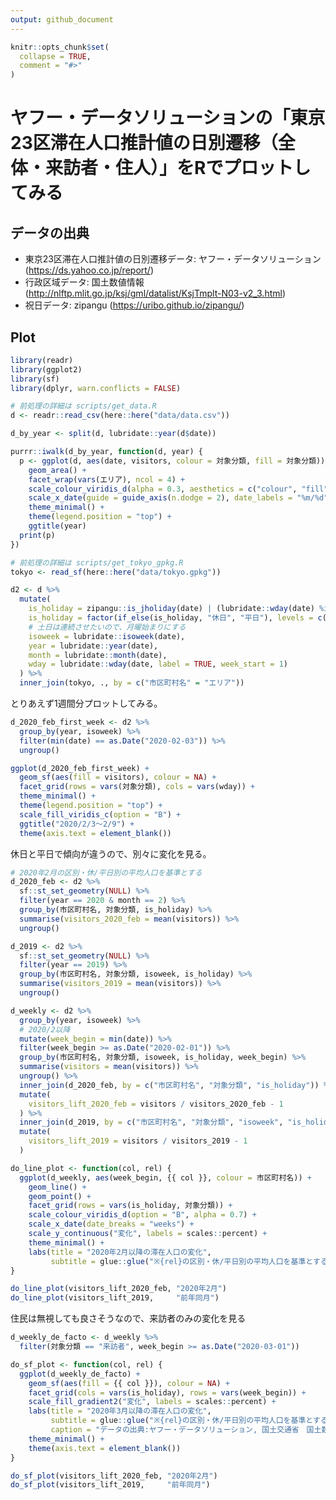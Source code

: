 ```yaml
---
output: github_document
---
```


<!-- README.md is generated from README.Rmd. Please edit that file -->

```r
knitr::opts_chunk$set(
  collapse = TRUE,
  comment = "#>"
)
```

# ヤフー・データソリューションの「東京23区滞在人口推計値の日別遷移（全体・来訪者・住人）」をRでプロットしてみる

## データの出典

* 東京23区滞在人口推計値の日別遷移データ: ヤフー・データソリューション (<https://ds.yahoo.co.jp/report/>)
* 行政区域データ: 国土数値情報 (<http://nlftp.mlit.go.jp/ksj/gml/datalist/KsjTmplt-N03-v2_3.html>)
* 祝日データ: zipangu (<https://uribo.github.io/zipangu/>)

## Plot

```r
library(readr)
library(ggplot2)
library(sf)
library(dplyr, warn.conflicts = FALSE)
```

```r
# 前処理の詳細は scripts/get_data.R
d <- readr::read_csv(here::here("data/data.csv"))
```

```r
d_by_year <- split(d, lubridate::year(d$date))

purrr::iwalk(d_by_year, function(d, year) {
  p <- ggplot(d, aes(date, visitors, colour = 対象分類, fill = 対象分類)) +
    geom_area() +
    facet_wrap(vars(エリア), ncol = 4) +
    scale_colour_viridis_d(alpha = 0.3, aesthetics = c("colour", "fill"), direction = -1) +
    scale_x_date(guide = guide_axis(n.dodge = 2), date_labels = "%m/%d") +
    theme_minimal() +
    theme(legend.position = "top") +
    ggtitle(year)
  print(p)
})
```

```r
# 前処理の詳細は scripts/get_tokyo_gpkg.R
tokyo <- read_sf(here::here("data/tokyo.gpkg"))

d2 <- d %>%
  mutate(
    is_holiday = zipangu::is_jholiday(date) | (lubridate::wday(date) %in% c(1, 7)),
    is_holiday = factor(if_else(is_holiday, "休日", "平日"), levels = c("平日", "休日")),
    # 土日は連続させたいので、月曜始まりにする
    isoweek = lubridate::isoweek(date),
    year = lubridate::year(date),
    month = lubridate::month(date),
    wday = lubridate::wday(date, label = TRUE, week_start = 1)
  ) %>% 
  inner_join(tokyo, ., by = c("市区町村名" = "エリア"))
```

とりあえず1週間分プロットしてみる。

```r
d_2020_feb_first_week <- d2 %>%
  group_by(year, isoweek) %>% 
  filter(min(date) == as.Date("2020-02-03")) %>% 
  ungroup()

ggplot(d_2020_feb_first_week) +
  geom_sf(aes(fill = visitors), colour = NA) +
  facet_grid(rows = vars(対象分類), cols = vars(wday)) +
  theme_minimal() +
  theme(legend.position = "top") +
  scale_fill_viridis_c(option = "B") +
  ggtitle("2020/2/3〜2/9") +
  theme(axis.text = element_blank())
```

休日と平日で傾向が違うので、別々に変化を見る。

```r
# 2020年2月の区別・休/平日別の平均人口を基準とする
d_2020_feb <- d2 %>% 
  sf::st_set_geometry(NULL) %>% 
  filter(year == 2020 & month == 2) %>%
  group_by(市区町村名, 対象分類, is_holiday) %>% 
  summarise(visitors_2020_feb = mean(visitors)) %>% 
  ungroup()

d_2019 <- d2 %>% 
  sf::st_set_geometry(NULL) %>% 
  filter(year == 2019) %>%
  group_by(市区町村名, 対象分類, isoweek, is_holiday) %>% 
  summarise(visitors_2019 = mean(visitors)) %>% 
  ungroup()

d_weekly <- d2 %>%
  group_by(year, isoweek) %>% 
  # 2020/2以降
  mutate(week_begin = min(date)) %>%
  filter(week_begin >= as.Date("2020-02-01")) %>%
  group_by(市区町村名, 対象分類, isoweek, is_holiday, week_begin) %>%
  summarise(visitors = mean(visitors)) %>%
  ungroup() %>%
  inner_join(d_2020_feb, by = c("市区町村名", "対象分類", "is_holiday")) %>% 
  mutate(
    visitors_lift_2020_feb = visitors / visitors_2020_feb - 1
  ) %>% 
  inner_join(d_2019, by = c("市区町村名", "対象分類", "isoweek", "is_holiday")) %>%
  mutate(
    visitors_lift_2019 = visitors / visitors_2019 - 1
  )

do_line_plot <- function(col, rel) {
  ggplot(d_weekly, aes(week_begin, {{ col }}, colour = 市区町村名)) +
    geom_line() +
    geom_point() +
    facet_grid(rows = vars(is_holiday, 対象分類)) +
    scale_colour_viridis_d(option = "B", alpha = 0.7) +
    scale_x_date(date_breaks = "weeks") +
    scale_y_continuous("変化", labels = scales::percent) +
    theme_minimal() +
    labs(title = "2020年2月以降の滞在人口の変化",
         subtitle = glue::glue("※{rel}の区別・休/平日別の平均人口を基準とする"))
}

do_line_plot(visitors_lift_2020_feb, "2020年2月")
do_line_plot(visitors_lift_2019,     "前年同月")
```

住民は無視しても良さそうなので、来訪者のみの変化を見る

```r
d_weekly_de_facto <- d_weekly %>% 
  filter(対象分類 == "来訪者", week_begin >= as.Date("2020-03-01"))

do_sf_plot <- function(col, rel) {
  ggplot(d_weekly_de_facto) +
    geom_sf(aes(fill = {{ col }}), colour = NA) +
    facet_grid(cols = vars(is_holiday), rows = vars(week_begin)) +
    scale_fill_gradient2("変化", labels = scales::percent) +
    labs(title = "2020年3月以降の滞在人口の変化",
         subtitle = glue::glue("※{rel}の区別・休/平日別の平均人口を基準とする"), 
         caption = "データの出典:ヤフー・データソリューション, 国土交通省　国土数値情報（行政区域データ）") +
    theme_minimal() +
    theme(axis.text = element_blank())
}

do_sf_plot(visitors_lift_2020_feb, "2020年2月")
do_sf_plot(visitors_lift_2019,     "前年同月")
```

